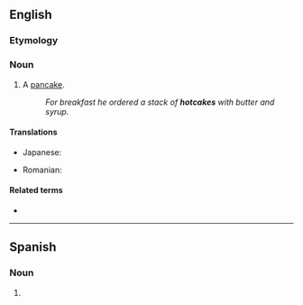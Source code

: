 ==English==

===Etymology===
{{compound|en|hot|cake}}

===Noun===
{{en-noun}}

# A [[pancake]].
#: ''For breakfast he ordered a stack of '''hotcakes''' with butter and syrup.''

====Translations====
{{trans-top|pancake}}
* Japanese: {{t+|ja|ホットケーキ|tr=hottokēki|sc=Jpan}}
{{trans-mid}}
* Romanian: {{t+|ro|clătită|f}}
{{trans-bottom}}

====Related terms====
* {{l|en|sell like hotcakes}}
----
==Spanish==

===Noun===
{{es-noun|m}}

# {{l|en|hotcake}}